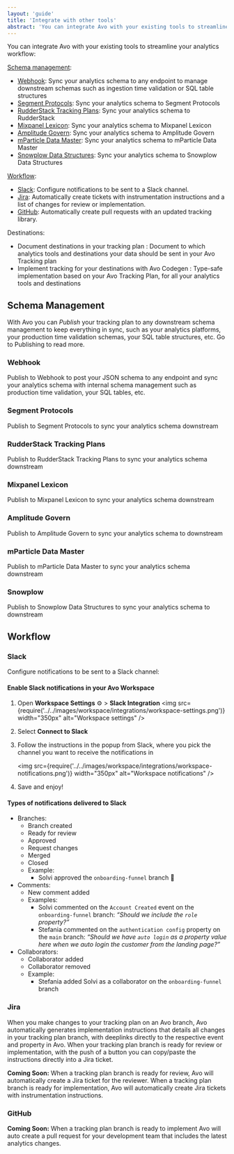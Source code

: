 ```yaml
---
layout: 'guide'
title: 'Integrate with other tools'
abstract: 'You can integrate Avo with your existing tools to streamline your analytics workflow'
---
```



You can integrate Avo with your existing tools to streamline your analytics workflow:

<a href="#schema-management">Schema management</a>:

- <a href="#webhook">Webhook</a>: Sync your analytics schema to any endpoint to
  manage downstream schemas such as ingestion time validation or SQL table
  structures
- <a href="#segment-protocols">Segment Protocols</a>: Sync your analytics schema
  to Segment Protocols
- <a href="#rudderstack-tracking-plans">RudderStack Tracking Plans</a>: Sync
  your analytics schema to RudderStack
- <a href="#mixpanel-lexicon">Mixpanel Lexicon</a>: Sync your analytics schema
  to Mixpanel Lexicon
- <a href="#amplitude-govern">Amplitude Govern</a>: Sync your analytics schema
  to Amplitude Govern
- <a href="#mparticle-data-master">mParticle Data Master</a>: Sync your
  analytics schema to mParticle Data Master
- <a href="#snowplow-data-structures">Snowplow Data Structures</a>: Sync your
  analytics schema to Snowplow Data Structures

<a href="#workflow">Workflow</a>:

- <a href="#slack">Slack</a>: Configure notifications to be sent to a Slack
  channel.
- <a href="#jira">Jira</a>: Automatically create tickets with instrumentation
  instructions and a list of changes for review or implementation.
- <a href="#github">GitHub</a>: Automatically create pull requests with an
  updated tracking library.

Destinations:

- <Link
    href="/data-design/define-sources-and-destinations#destinations"
    passHref
  >
    Document destinations in your tracking plan
  </Link>
  : Document to which analytics tools and destinations your data should be sent in
  your Avo Tracking plan
- <Link href="/implementation/start-using-avo-codegen" passHref>
    Implement tracking for your destinations with Avo Codegen
  </Link>
  : Type-safe implementation based on your Avo Tracking Plan, for all your analytics
  tools and destinations

## Schema Management

With Avo you can _<Link passHref href="/workspace/tracking-plan/publishing">Publish</Link>_ your tracking plan to any downstream schema management to keep everything in sync, such as your analytics platforms, your production time validation schemas, your SQL table structures, etc. Go to <Link passHref href="/workspace/tracking-plan/publishing">Publishing</Link> to read more.

### Webhook

<Link passHref href="/workspace/tracking-plan/publishing#webhook">
  Publish to Webhook
</Link> to post your JSON schema to any endpoint and sync your analytics schema with
internal schema management such as production time validation, your SQL tables, etc.

### Segment Protocols

<Link passHref href="/workspace/tracking-plan/publishing#segment-protocols">
  Publish to Segment Protocols
</Link> to sync your analytics schema downstream

### RudderStack Tracking Plans

<Link passHref href="/workspace/tracking-plan/publishing#rudderstack">
  Publish to RudderStack Tracking Plans
</Link> to sync your analytics schema downstream

### Mixpanel Lexicon

<Link passHref href="/workspace/tracking-plan/publishing#mixpanel-lexicon">
  Publish to Mixpanel Lexicon
</Link> to sync your analytics schema downstream

### Amplitude Govern

<Link passHref href="/workspace/tracking-plan/publishing#amplitude-govern">
  Publish to Amplitude Govern
</Link> to sync your analytics schema to downstream

### mParticle Data Master

<Link passHref href="/workspace/tracking-plan/publishing#mparticle">
  Publish to mParticle Data Master
</Link> to sync your analytics schema downstream

### Snowplow

<Link passHref href="/workspace/tracking-plan/publishing#snowplow">
  Publish to Snowplow Data Structures
</Link> to sync your analytics schema to downstream

## Workflow

### Slack

Configure notifications to be sent to a Slack channel:

#### Enable Slack notifications in your Avo Workspace

1. Open **Workspace Settings** ⚙️ > **Slack Integration**
   <img
     src={require('../../images/workspace/integrations/workspace-settings.png')}
     width="350px"
     alt="Workspace settings"
   />
2. Select **Connect to Slack**
3. Follow the instructions in the popup from Slack, where you pick the channel you want to receive the notifications in

   <img
     src={require('../../images/workspace/integrations/workspace-notifications.png')}
     width="350px"
     alt="Workspace notifications"
   />

4. Save and enjoy!

#### Types of notifications delivered to Slack

- Branches:
  - Branch created
  - Ready for review
  - Approved
  - Request changes
  - Merged
  - Closed
  - Example:
    - Solvi approved the `onboarding-funnel` branch 🎉
- Comments:
  - New comment added
  - Examples:
    - Solvi commented on the `Account Created` event on the `onboarding-funnel` branch: _“Should we include the `role` property?”_
    - Stefania commented on the `authentication config` property on the `main` branch: _“Should we have `auto login` as a property value here when we auto login the customer from the landing page?”_
- Collaborators:
  - Collaborator added
  - Collaborator removed
  - Example:
    - Stefania added Solvi as a collaborator on the `onboarding-funnel` branch

### Jira

When you make changes to your tracking plan on an Avo branch, Avo automatically generates <Link passHref href="/implementation/read-implementation-diff">implementation instructions</Link> that details all changes in your tracking plan branch, with deeplinks directly to the respective event and property in Avo. When your tracking plan branch is ready for review or implementation, with the push of a button you can copy/paste the instructions directly into a Jira ticket.

**Coming Soon:** When a tracking plan branch is ready for review, Avo will automatically create a Jira ticket for the reviewer. When a tracking plan branch is ready for implementation, Avo will automatically create Jira tickets with instrumentation instructions.

### GitHub

**Coming Soon:** When a tracking plan branch is ready to implement Avo will auto create a pull request for your development team that includes the latest analytics changes.
